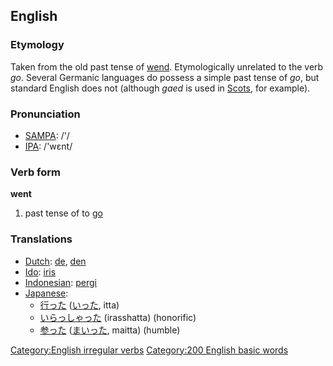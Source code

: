 ==English==

=== Etymology ===
Taken from the old past tense of [[wend]].  Etymologically unrelated to the verb ''go''.  Several Germanic languages do possess a simple past tense of ''go'', but standard English does not (although ''gaed'' is used in [[Scots]], for example).

=== Pronunciation ===
*[[w:SAMPA|SAMPA]]: /'/
*[[w:IPA|IPA]]: /'wεnt/

=== Verb form ===
'''went'''
# past tense of to [[go]]

=== Translations ===
*[[Dutch]]: [[de]], [[den]]
*[[Ido]]: [[iris]]
*[[Indonesian]]: [[pergi]]
*[[Japanese]]: 
** [[行った]] ([[いった]], itta)
** [[いらっしゃった]] (irasshatta) (honorific)
** [[参った]] ([[まいった]], maitta) (humble)

[[Category:English irregular verbs]]
[[Category:200 English basic words]]